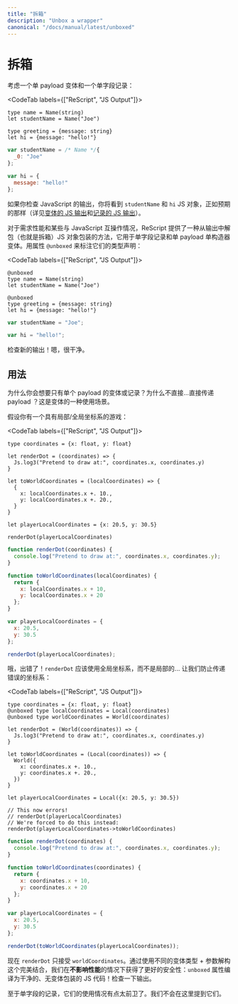 ```yaml
---
title: "拆箱"
description: "Unbox a wrapper"
canonical: "/docs/manual/latest/unboxed"
---
```


<!--
# Unboxed
-->
# 拆箱

<!--
Consider a ReScript variant with a single payload, and a record with a single field:
-->

考虑一个单 payload 变体和一个单字段记录：

<CodeTab labels={["ReScript", "JS Output"]}>

```res
type name = Name(string)
let studentName = Name("Joe")

type greeting = {message: string}
let hi = {message: "hello!"}
```
```js
var studentName = /* Name */{
  _0: "Joe"
};

var hi = {
  message: "hello!"
};
```

</CodeTab>

<!--
If you check the JavaScript output, you'll see the `studentName` and `hi` JS object, as expected (see the [variant JS output](variant#javascript-output) and [record JS output](record#javascript-output) sections for details).
-->

如果你检查 JavaScript 的输出，你将看到 `studentName` 和 `hi` JS 对象，正如预期的那样（详见[变体的 JS 输出](variant#javascript-output)和[记录的 JS 输出](record#javascript-output)）。

<!--
For performance and certain JavaScript interop situations, ReScript offers a way to unwrap (aka unbox) the JS object wrappers from the output for records with a single field and variants with a single constructor and single payload. Annotate their type declaration with the attribute `@unboxed`:
-->

对于需求性能和某些与 JavaScript 互操作情况，ReScript 提供了一种从输出中解包（也就是拆箱）JS 对象包装的方法，它用于单字段记录和单 payload 单构造器变体。用属性 `@unboxed` 来标注它们的类型声明：

<CodeTab labels={["ReScript", "JS Output"]}>

```res
@unboxed
type name = Name(string)
let studentName = Name("Joe")

@unboxed
type greeting = {message: string}
let hi = {message: "hello!"}
```
```js
var studentName = "Joe";

var hi = "hello!";
```

</CodeTab>

<!--
Check the new output! Clean.
-->

检查新的输出！嗯，很干净。

<!--
## Usage
-->
## 用法

<!--
Why would you ever want a variant or a record with a single payload? Why not just... pass the payload? Here's one use-case for variant.
-->

为什么你会想要只有单个 payload 的变体或记录？为什么不直接...直接传递 payload ？这是变体的一种使用场景。

<!--
Suppose you have a game with a local/global coordinate system:
-->

假设你有一个具有局部/全局坐标系的游戏：

<CodeTab labels={["ReScript", "JS Output"]}>

```res example
type coordinates = {x: float, y: float}

let renderDot = (coordinates) => {
  Js.log3("Pretend to draw at:", coordinates.x, coordinates.y)
}

let toWorldCoordinates = (localCoordinates) => {
  {
    x: localCoordinates.x +. 10.,
    y: localCoordinates.x +. 20.,
  }
}

let playerLocalCoordinates = {x: 20.5, y: 30.5}

renderDot(playerLocalCoordinates)
```
```js
function renderDot(coordinates) {
  console.log("Pretend to draw at:", coordinates.x, coordinates.y);
}

function toWorldCoordinates(localCoordinates) {
  return {
    x: localCoordinates.x + 10,
    y: localCoordinates.x + 20
  };
}

var playerLocalCoordinates = {
  x: 20.5,
  y: 30.5
};

renderDot(playerLocalCoordinates);
```

</CodeTab>

<!--
Oops, that's wrong! `renderDot` should have taken global coordinates, not local ones... Let's prevent passing the wrong kind of coordinates:
-->

哦，出错了！`renderDot` 应该使用全局坐标系，而不是局部的... 让我们防止传递错误的坐标系：

<CodeTab labels={["ReScript", "JS Output"]}>

```res example
type coordinates = {x: float, y: float}
@unboxed type localCoordinates = Local(coordinates)
@unboxed type worldCoordinates = World(coordinates)

let renderDot = (World(coordinates)) => {
  Js.log3("Pretend to draw at:", coordinates.x, coordinates.y)
}

let toWorldCoordinates = (Local(coordinates)) => {
  World({
    x: coordinates.x +. 10.,
    y: coordinates.x +. 20.,
  })
}

let playerLocalCoordinates = Local({x: 20.5, y: 30.5})

// This now errors!
// renderDot(playerLocalCoordinates)
// We're forced to do this instead:
renderDot(playerLocalCoordinates->toWorldCoordinates)
```
```js
function renderDot(coordinates) {
  console.log("Pretend to draw at:", coordinates.x, coordinates.y);
}

function toWorldCoordinates(coordinates) {
  return {
    x: coordinates.x + 10,
    y: coordinates.x + 20
  };
}

var playerLocalCoordinates = {
  x: 20.5,
  y: 30.5
};

renderDot(toWorldCoordinates(playerLocalCoordinates));
```

</CodeTab>

<!--
Now `renderDot` only takes `worldCoordinates`. Through a nice combination of using distinct variant types + argument destructuring, we've achieved better safety **without compromising on performance**: the `unboxed` attribute compiled to clean, variant-wrapper-less JS code! Check the output.
-->

现在 `renderDot` 只接受 `worldCoordinates`。通过使用不同的变体类型 + 参数解构这个完美结合，我们在**不影响性能**的情况下获得了更好的安全性：`unboxed` 属性编译为干净的、无变体包装的 JS 代码！检查一下输出。

<!--
As for a record with a single field, the use-cases are a bit more edgy. We won't mention them here.
-->

至于单字段的记录，它们的使用情况有点太前卫了。我们不会在这里提到它们。

